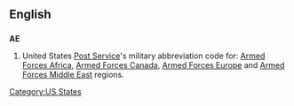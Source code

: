 ==English==

==={{Initialism}}===
'''AE'''
# United States [[Post Service]]'s military abbreviation code for: [[Armed Forces Africa]], [[Armed Forces Canada]], [[Armed Forces Europe]] and [[Armed Forces Middle East]] regions.

[[Category:US States]]